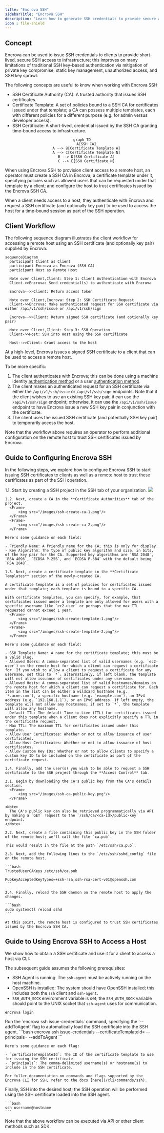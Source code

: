 ```yaml
---
title: "Encrova SSH"
sidebarTitle: "Encrova SSH"
description: "Learn how to generate SSH credentials to provide secure and centralized SSH access control for your infrastructure."
icon : file-shield
---
```


## Concept

Encrova can be used to issue SSH credentials to clients to provide short-lived, secure SSH access to infrastructure;
this improves on many limitations of traditional SSH key-based authentication via mitigation of private key compromise, static key management,
unauthorized access, and SSH key sprawl.

The following concepts are useful to know when working with Encrova SSH:

- SSH Certificate Authority (CA): A trusted authority that issues SSH certificates.
- Certificate Template: A set of policies bound to a SSH CA for certificates issued under that template; a CA can possess multiple templates, each with different policies for a different purpose (e.g. for admin versus developer access).
- SSH Certificate: A short-lived, credential issued by the SSH CA granting time-bound access to infrastructure.

<div align="center">

```mermaid
graph TD
    A[SSH CA]
    A --> B[Certificate Template A]
    A --> C[Certificate Template N]
    B --> D[SSH Certificate A]
    C --> E[SSH Certificate N]

```

</div>

When using Encrova SSH to provision client access to a remote host, an operator must create a SSH CA in Encrova; a certificate template under it,
specifying policies such as allowed users that can be requested under that template by a client; and configure the host to trust certificates issued by the Encrova SSH CA.

When a client needs access to a host, they authenticate with Encrova and request a SSH certificate (and optionally key pair)
to be used to access the host for a time-bound session as part of the SSH operation.

## Client Workflow

The following sequence diagram illustrates the client workflow for accessing a remote host using an SSH certificate (and optionally key pair)
supplied by Encrova.

```mermaid
sequenceDiagram
  participant Client as Client
  participant Encrova as Encrova (SSH CA)
  participant Host as Remote Host

  Note over Client,Client: Step 1: Client Authentication with Encrova
  Client->>Encrova: Send credential(s) to authenticate with Encrova

  Encrova-->>Client: Return access token

  Note over Client,Encrova: Step 2: SSH Certificate Request
  Client->>Encrova: Make authenticated request for SSH certificate via either /api/v1/ssh/issue or /api/v1/ssh/sign

  Encrova-->>Client: Return signed SSH certificate (and optionally key pair)

  Note over Client,Client: Step 3: SSH Operation
  Client->>Host: SSH into Host using the SSH certificate

  Host-->>Client: Grant access to the host
```

At a high-level, Encrova issues a signed SSH certificate to a client that can be used to access a remote host.

To be more specific:

1. The client authenticates with Encrova; this can be done using a machine identity [authentication method](/documentation/platform/identities/machine-identities) or a user [authentication method](/documentation/platform/identities/user-identities).
2. The client makes an authenticated request for an SSH certificate via either the `/api/v1/ssh/issue` or `/api/v1/ssh/sign` endpoints. Note that if the client wishes to use an existing SSH key pair, it can use the `/api/v1/ssh/sign` endpoint; otherwise, it can use the `/api/v1/ssh/issue` endpoint to have Encrova issue a new SSH key pair in conjunction with the certificate.
3. The client uses the issued SSH certificate (and potentially SSH key pair) to temporarily access the host.

<Note>
  Note that the workflow above requires an operator to perform additional
  configuration on the remote host to trust SSH certificates issued by
  Encrova.
</Note>

## Guide to Configuring Encrova SSH

In the following steps, we explore how to configure Encrova SSH to start issuing SSH certificates to clients as well as a remote host to trust these certificates
as part of the SSH operation.

<Steps>
  <Step title="Configuring Encrova SSH">
    1.1. Start by creating a SSH project in the SSH tab of your organization.
    <Frame>
        <img src="/images/ssh-project.png"/>
    </Frame>
    
    1.2. Next, create a CA in the **Certificate Authorities** tab of the
    project.
      <Frame>
          <img src="/images/ssh-create-ca-1.png"/>
      </Frame>
      <Frame>
          <img src="/images/ssh-create-ca-2.png"/>
      </Frame>
    
    Here's some guidance on each field:

    - Friendly Name: A friendly name for the CA; this is only for display.
    - Key Algorithm: The type of public key algorithm and size, in bits, of the key pair for the CA. Supported key algorithms are `RSA 2048`, `RSA 4096`, `ECDSA P-256`, and `ECDSA P-384` with the default being `RSA 2048`.

    1.3. Next, create a certificate template in the **Certificate Templates** section of the newly-created CA.

    A certificate template is a set of policies for certificates issued under that template; each template is bound to a specific CA.

    With certificate templates, you can specify, for example, that certificates issued under a template are only allowed for users with a specific username like `ec2-user` or perhaps that the max TTL requested cannot exceed 1 year.
      <Frame>
          <img src="/images/ssh-create-template-1.png"/>
      </Frame>
      <Frame>
          <img src="/images/ssh-create-template-2.png"/>
      </Frame>

    Here's some guidance on each field:

    - SSH Template Name: A name for the certificate template; this must be a valid slug.
    - Allowed Users: A comma-separated list of valid usernames (e.g. `ec2-user`) on the remote host for which a client can request a certificate for. If you wish to allow a client to request a certificate for any username, set this to `*`; alternatively, if left blank, the template will not allow issuance of certificates under any username.
    - Allowed Hosts: A comma-separated list of valid hostnames/domains on the remote host for which a client can request a certificate for. Each item in the list can be either a wildcard hostname (e.g. `*.acme.com`), a specific hostname (e.g. `example.com`), an IPv4 address (e.g. `192.168.1.1`), or an IPv6 address. If left empty, the template will not allow any hostnames; if set to `*`, the template will allow any hostname.
    - Default TTL: The default Time-to-Live (TTL) for certificates issued under this template when a client does not explicitly specify a TTL in the certificate request.
    - Max TTL: The maximum TTL for certificates issued under this template.
    - Allow User Certificates: Whether or not to allow issuance of user certificates.
    - Allow Host Certificates: Whether or not to allow issuance of host certificates.
    - Allow Custom Key IDs: Whether or not to allow clients to specify a custom key ID to be included on the certificate as part of the certificate request.

    1.4. Finally, add the user(s) you wish to be able to request a SSH certificate to the SSH project through the **Access Control** tab.

  </Step>
  <Step title="Configuring the remote host">
  
    2.1. Begin by downloading the CA's public key from the CA's details section.
      <Frame>
          <img src="/images/ssh-ca-public-key.png"/>
      </Frame>
    
    <Note>
      The CA's public key can also be retrieved programmatically via API by making a `GET` request to the `/ssh/ca/<ca-id>/public-key` endpoint.
    </Note>
    
    2.2. Next, create a file containing this public key in the SSH folder of the remote host; we'll call the file `ca.pub`.

    This would result in the file at the path `/etc/ssh/ca.pub`.

    2.3. Next, add the following lines to the `/etc/ssh/sshd_config` file on the remote host.

    ```bash
    TrustedUserCAKeys /etc/ssh/ca.pub

    PubkeyAcceptedKeyTypes=+ssh-rsa,ssh-rsa-cert-v01@openssh.com
    ```

    2.4. Finally, reload the SSH daemon on the remote host to apply the changes.

    ```bash
    sudo systemctl reload sshd
    ```

    At this point, the remote host is configured to trust SSH certificates issued by the Encrova SSH CA.

  </Step>
</Steps>

## Guide to Using Encrova SSH to Access a Host

We show how to obtain a SSH certificate and use it for a client to access a host via CLI:

<Note>
  The subsequent guide assumes the following prerequisites:

- SSH Agent is running: The `ssh-agent` must be actively running on the host machine.
- OpenSSH is installed: The system should have OpenSSH installed; this includes
  both the `ssh` client and `ssh-agent`.
- `SSH_AUTH_SOCK` environment variable
  is set; the `SSH_AUTH_SOCK` variable should point to the UNIX socket that
  `ssh-agent` uses for communication.

</Note>

<Steps>
  <Step title="Authenticate with Encrova">

```bash
encrova login
```

  </Step>
  <Step title="Obtain a SSH certificate and load it into the SSH agent">
    Run the `encrova ssh issue-credentials` command, specifying the `--addToAgent` flag to automatically load the SSH certificate into the SSH agent.
    ```bash
    encrova ssh issue-credentials --certificateTemplateId=<certificate-template-id> --principals=<username> --addToAgent
    ```

    Here's some guidance on each flag:

    - `certificateTemplateId`: The ID of the certificate template to use for issuing the SSH certificate.
    - `principals`: The comma-delimited username(s) or hostname(s) to include in the SSH certificate.
    
    For fuller documentation on commands and flags supported by the Encrova CLI for SSH, refer to the docs [here](/cli/commands/ssh).
 
  </Step>
  <Step title="SSH into the host">
    Finally, SSH into the desired host; the SSH operation will be performed using the SSH certificate loaded into the SSH agent.

    ```bash
    ssh username@hostname
    ```
  </Step>
</Steps>

<Note>
  Note that the above workflow can be executed via API or other client methods
  such as SDK.
</Note>
